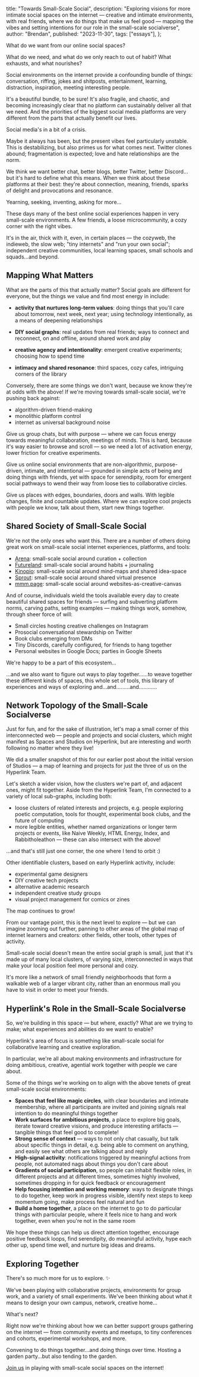 
  title: "Towards Small-Scale Social",
  description:
    "Exploring visions for more intimate social spaces on the internet — creative and intimate environments, with real friends, where we do things that make us feel good — mapping the vibes and setting intentions for our role in the small-scale socialverse",
  author: "Brendan",
  published: "2023-11-30",
  tags: ["essays"],
};

<SpotImage
  alt="a powers of ten style diagram shows how people and spaces connect on hyperlink at different scales"
  src="/images/small-scale-social/cover.png"
  className="w-[1200px]"
/>

<Quote>What do we want from our online social spaces?</Quote>

What do we need, and what do we only reach to out of habit? What exhausts, and what nourishes?

Social environments on the internet provide a confounding bundle of things: conversation, riffing, jokes and shitposts, entertainment, learning, distraction, inspiration, meeting interesting people.

It's a beautiful bundle, to be sure! It's also fragile, and chaotic, and becoming increasingly clear that no platform can sustainably deliver all that we need. And the priorities of the biggest social media platforms are very different from the parts that actually benefit our lives.

<Quote>Social media's in a bit of a crisis.</Quote>

Maybe it always has been, but the present vibes feel particularly unstable. This is destabilizing, but also primes us for what comes next. Twitter clones abound; fragmentation is expected; love and hate relationships are the norm.

We think we want better chat, better blogs, better Twitter, better Discord…but it's hard to define what this means. When we think about these platforms at their best: they're about connection, meaning, friends, sparks of delight and provocations and resonance.

<Quote>Yearning, seeking, inventing, asking for more…</Quote>

These days many of the best online social experiences happen in very small-scale environments. A few friends, a loose microcommunity, a cozy corner with the right vibes.

It's in the air, thick with it, even, in certain places — the cozyweb, the indieweb, the slow web; "tiny internets" and "run your own social"; independent creative communities, local learning spaces, small schools and squads…and beyond.

<SpotImage
  alt="a compass and map"
  src="/images/small-scale-social/mapping.png"
  className="w-full max-w-[160px] -mb-10 ml-0"
/>
## Mapping What Matters

What are the parts of this that actually matter? Social goals are different for everyone, but the things we value and find most energy in include:

- **activity that nurtures long-term values**: doing things that you'll care about tomorrow, next week, next year; using technology intentionally, as a means of deepening relationships

- **DIY social graphs**: real updates from real friends; ways to connect and reconnect, on and offline, around shared work and play

- **creative agency and intentionality**: emergent creative experiments; choosing how to spend time

- **intimacy and shared resonance**: third spaces, cozy cafes, intriguing corners of the library

Conversely, there are some things we don't want, because we know they're at odds with the above! If we're moving towards small-scale social, we're pushing back against:

- algorithm-driven friend-making
- monolithic platform control
- internet as universal background noise

Give us group chats, but with purpose — where we can focus energy towards meaningful collaboration, meetings of minds. This is hard, because it's way easier to browse and scroll — so we need a lot of activation energy, lower friction for creative experiments.

Give us online social environments that are non-algorithmic, purpose-driven, intimate, and intentional — grounded in simple acts of being and doing things with friends, yet with space for serendipity, room for emergent social pathways to wend their way from loose ties to collaborative circles.

Give us places with edges, boundaries, doors and walls. With legible changes, finite and countable updates. Where we can explore cool projects with people we know, talk about them, start new things together.

<SpotImage
  alt="a small stack of evelopes and letters"
  src="/images/small-scale-social/shared-society.png"
  className="w-full max-w-[160px] -mb-6 ml-0"
/>

## Shared Society of Small-Scale Social

We're not the only ones who want this. There are a number of others doing great work on small-scale social internet experiences, platforms, and tools:

- [Arena](https://www.are.na/): small-scale social around curation + collection
- [Futureland](https://futureland.tv/): small-scale social around habits + journaling
- [Kinopio](https://kinopio.club/): small-scale social around mind-maps and shared idea-space
- [Sprout](https://sprout.place/): small-scale social around shared virtual presence
- [mmm.page](https://mmm.page/): small-scale social around websites-as-creative-canvas

And of course, individuals wield the tools available every day to create beautiful shared spaces for friends — surfing and subverting platform norms, carving paths, setting examples — making things work, somehow, through sheer force of will:

- Small circles hosting creative challenges on Instagram
- Prosocial conversational stewardship on Twitter
- Book clubs emerging from DMs
- Tiny Discords, carefully configured, for friends to hang together
- Personal websites in Google Docs; parties in Google Sheets

We're happy to be a part of this ecosystem…

…and we also want to figure out ways to play together……to weave together these different kinds of spaces, this whole set of tools, this library of experiences and ways of exploring and…and………and…………

## Network Topology of the Small-Scale Socialverse

Just for fun, and for the sake of illustration, let's map a small corner of this interconnected web — people and projects and social clusters, which might manifest as Spaces and Studios on Hyperlink, but are interesting and worth following no matter where they live!

We did a smaller snapshot of this for our earlier post about the initial version of Studios — a map of learning and projects for just the three of us on the Hyperlink Team.

<SpotImage
  alt="a diagram of the spaces that are shared among the hyperlink team members"
  src="/images/small-scale-social/hyperlink-team.png"
  className="w-full max-w-[400px] mb-8 -mt-8 pt-4"
/>
Let's sketch a wider vision, how the clusters we're part of, and adjacent ones, might
fit together. Aside from the Hyperlink Team, I'm connected to a variety of local
sub-graphs, including both:

- loose clusters of related interests and projects, e.g. people exploring poetic computation, tools for thought, experimental book clubs, and the future of computing
- more legible entities, whether named organizations or longer term projects or events, like Naive Weekly, HTML Energy, Index, and Rabbitholeathon — these can also intersect with the above!

<SpotImage
  alt="a diagram of al the spaces that brendan in a part of"
  src="/images/small-scale-social/brendan.png"
  className="w-full max-w-[400px] mb-8 -mt-8 pt-4"
/>

…and that's still just one corner, the one where I tend to orbit :)

Other identifiable clusters, based on early Hyperlink activity, include:

- experimental game designers
- DIY creative tech projects
- alternative academic research
- independent creative study groups
- visual project management for comics or zines

The map continues to grow!

<SpotImage
  alt="a more vibe-y diagram of the whole ecosystem at a high level"
  src="/images/small-scale-social/ecosystem.png"
  className="w-full max-w-[400px] mb-8 -mt-8 pt-4"
/>
From our vantage point, this is the next level to explore — but we can imagine zooming
out further, panning to other areas of the global map of internet learners and creators:
other fields, other tools, other types of activity.

Small-scale social doesn't mean the entire social graph is small, just that it's made up of many local clusters, of varying size, interconnected in ways that make your local position feel more personal and cozy.

It's more like a network of small friendly neighborhoods that form a walkable web of a larger vibrant city, rather than an enormous mall you have to visit in order to meet your friends.

<SpotImage
  alt="a forest with a house at its edge and a path leading into it"
  src="/images/small-scale-social/hyperlinks-role.png"
  className="w-full max-w-[160px] -mb-6 ml-0"
/>
## Hyperlink's Role in the Small-Scale Socialverse

So, we're building in this space — but where, exactly? What are we trying to make; what experiences and abilities do we want to enable?

Hyperlink's area of focus is something like small-scale social for collaborative learning and creative exploration.

In particular, we're all about making environments and infrastructure for doing ambitious, creative, agential work together with people we care about.

Some of the things we're working on to align with the above tenets of great small-scale social environments:

- **Spaces that feel like magic circles**, with clear boundaries and intimate membership, where all participants are invited and joining signals real intention to do meaningful things together
- **Work surfaces for ambitious projects**, a place to explore big goals, iterate toward creative visions, and produce interesting artifacts — tangible things that feel good to complete!
- **Strong sense of context** — ways to not only chat casually, but talk about specific things in detail, e.g. being able to comment on anything, and easily see what others are talking about and reply
- **High-signal activity**: notifications triggered by meaningful actions from people, not automated nags about things you don't care about
- **Gradients of social participation**, so people can inhabit flexible roles, in different projects and at different times, sometimes highly involved, sometimes dropping in for quick feedback or encouragement
- **Help focusing intention and working memory**: ways to designate things to do together, keep work in progress visible, identify next steps to keep momentum going, make process feel natural and fun
- **Build a home together**, a place on the internet to go to do particular things with particular people, where it feels nice to hang and work together, even when you're not in the same room

We hope these things can help us direct attention together, encourage positive feedback loops, find serendipity, do meaningful activity, hype each other up, spend time well, and nurture big ideas and dreams.

## Exploring Together

There's so much more for us to explore. ✨

We've been playing with collaborative projects, environments for group work, and a variety of small experiments. We've been thinking about what it means to design your own campus, network, creative home…

What's next?

Right now we're thinking about how we can better support groups gathering on the internet — from community events and meetups, to tiny conferences and cohorts, experimental workshops, and more.

Convening to do things together…and doing things over time. Hosting a garden party…but also tending to the garden.

[Join us](https://hyperlink.academy/) in playing with small-scale social spaces on the internet!
